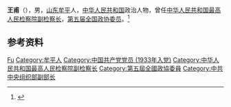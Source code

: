 {{Otheruses|other=名为王甫的其他人物|王甫}}

'''王甫'''（{{bd|1907年|2月5日|2006年|9月30日}}），男，[[山东|山东]][[牟平|牟平]]人，[[中华人民共和国|中华人民共和国]]政治人物，曾任[[中华人民共和国最高人民检察院副检察长|中华人民共和国最高人民检察院副检察长]]，[[第五届全国政协委员|第五届全国政协委员]]。<ref>{{Cite book|title=历届全国政协委员人名辞典|author=|publisher=中国国际广播出版社|year=1996|isbn=9787507813746|location=北京|pages=286}}</ref>

== 参考资料 ==
{{reflist}}

{{中国人物小作品}}

{{Authority control}}
{{DEFAULTSORT:Wang王}}
[[Category:王姓|Fu]]
[[Category:牟平人|Category:牟平人]]
[[Category:中国共产党党员_(1933年入党)|Category:中国共产党党员 (1933年入党)]]
[[Category:中华人民共和国最高人民检察院副检察长|Category:中华人民共和国最高人民检察院副检察长]]
[[Category:第五屆全國政協委員|Category:第五屆全國政協委員]]
[[Category:中共中央组织部副部长|Category:中共中央组织部副部长]]